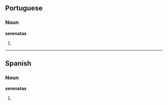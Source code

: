 ==Portuguese==

===Noun===
'''serenatas''' {{f|p}}

# {{plural of|serenata|lang=Portuguese}}

----

==Spanish==

===Noun===
'''serenatas''' {{f|p}}

# {{plural of|serenata|lang=Spanish}}